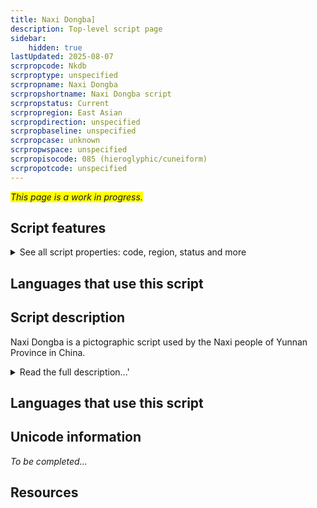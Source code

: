 ```yaml
---
title: Naxi Dongba]
description: Top-level script page
sidebar:
    hidden: true
lastUpdated: 2025-08-07
scrpropcode: Nkdb
scrproptype: unspecified
scrpropname: Naxi Dongba
scrpropshortname: Naxi Dongba script
scrpropstatus: Current
scrpropregion: East Asian
scrpropdirection: unspecified
scrpropbaseline: unspecified
scrpropcase: unknown
scrpropwspace: unspecified
scrpropisocode: 085 (hieroglyphic/cuneiform)
scrpropotcode: unspecified
---
```


<span style='background-color:yellow'>_This page is a work in progress._</span>


## Script features

<details>
<summary> See all script properties: code, region, status and more</summary>
<ScriptInfo />
</details>

## Languages that use this script

<WsList script='Nkdb' wsMax='5' />

## Script description

Naxi Dongba is a pictographic script used by the Naxi people of Yunnan Province in China.

<details><summary>Read the full description...'</summary>_Not yet available._</details>

## Languages that use this script

<WsList script='Nkdb' wsMax='5' />

## Unicode information

_To be completed..._

## Resources

<ScriptResources detailSummary='seemore' />

